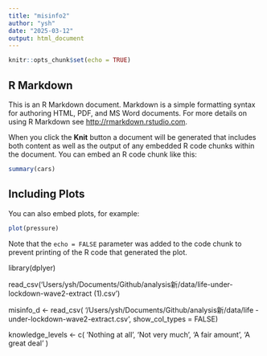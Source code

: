 ```yaml
---
title: "misinfo2"
author: "ysh"
date: "2025-03-12"
output: html_document
---
```


```r
knitr::opts_chunk$set(echo = TRUE)
```

## R Markdown

This is an R Markdown document. Markdown is a simple formatting syntax for authoring HTML, PDF, and MS Word documents. For more details on using R Markdown see <http://rmarkdown.rstudio.com>.

When you click the **Knit** button a document will be generated that includes both content as well as the output of any embedded R code chunks within the document. You can embed an R code chunk like this:

```r
summary(cars)
```

## Including Plots

You can also embed plots, for example:

```r
plot(pressure)
```

Note that the `echo = FALSE` parameter was added to the code chunk to prevent printing of the R code that generated the plot.

library(dplyer)

read_csv('Users/ysh/Documents/Github/analysis新/data/life-under-lockdown-wave2-extract (1).csv') 

misinfo_d <- read_csv(
  '/Users/ysh/Documents/Github/analysis新/data/life -under-lockdown-wave2-extract.csv',
  show_col_types = FALSE)
  
  knowledge_levels <- c(
  'Nothing at all',
  'Not very much',
  'A fair amount',
  'A great deal'
)